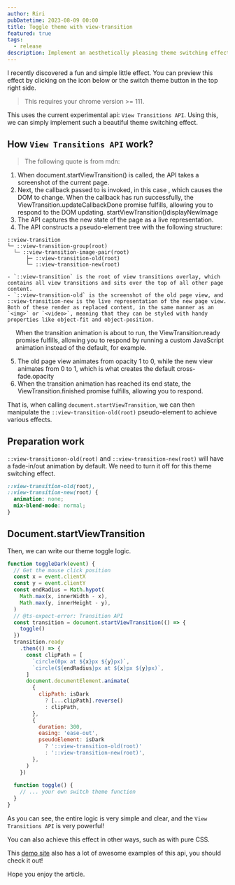 ```yaml
---
author: Riri
pubDatetime: 2023-08-09 00:00
title: Toggle theme with view-transition
featured: true
tags:
  - release
description: Implement an aesthetically pleasing theme switching effect using view-transition.
---
```



I recently discovered a fun and simple little effect. 
You can preview this effect by clicking on the icon below or the switch theme button in the top right side.

<div style="padding-left: 44px; font-size: 32px;">
  <ThemeToggler client:load />
</div>

> This requires your chrome version >= 111.

This uses the current experimental api: `View Transitions API`. 
Using this, we can simply implement such a beautiful theme switching effect.

## How `View Transitions API` work?

> The following quote is from mdn:

1. When document.startViewTransition() is called, the API takes a screenshot of the current page.
2. Next, the callback passed to is invoked, in this case , 
which causes the DOM to change. When the callback has run successfully, the ViewTransition.updateCallbackDone promise fulfills, allowing you to respond to the DOM updating. startViewTransition()displayNewImage
3. The API captures the new state of the page as a live representation.
4. The API constructs a pseudo-element tree with the following structure:
  ```
  ::view-transition
  └─ ::view-transition-group(root)
    └─ ::view-transition-image-pair(root)
        ├─ ::view-transition-old(root)
        └─ ::view-transition-new(root)
  ```
    - `::view-transition` is the root of view transitions overlay, which contains all view transitions and sits over the top of all other page content.
    - `::view-transition-old` is the screenshot of the old page view, and ::view-transition-new is the live representation of the new page view. 
    Both of these render as replaced content, in the same manner as an `<img>` or `<video>`, meaning that they can be styled with handy properties like object-fit and object-position.
  
<p style="padding-left: 1.2rem;">When the transition animation is about to run, the ViewTransition.ready promise fulfills, 
allowing you to respond by running a custom JavaScript animation instead of the default, for example.</p>

5. The old page view animates from opacity 1 to 0, while the new view animates from 0 to 1, which is what creates the default cross-fade.opacity
6. When the transition animation has reached its end state, the ViewTransition.finished promise fulfills, allowing you to respond.

That is, when calling `document.startViewTransition`, we can then manipulate the `::view-transition-old(root)` pseudo-element to achieve various effects.

## Preparation work

`::view-transitionon-old(root)` and `::view-transition-new(root)` will have a fade-in/out animation by default. 
We need to turn it off for this theme switching effect.

```css
::view-transition-old(root),
::view-transition-new(root) {
  animation: none;
  mix-blend-mode: normal;
}
```

## Document.startViewTransition

Then, we can write our theme toggle logic.

```js
function toggleDark(event) {
  // Get the mouse click position
  const x = event.clientX
  const y = event.clientY
  const endRadius = Math.hypot(
    Math.max(x, innerWidth - x),
    Math.max(y, innerHeight - y),
  )
  // @ts-expect-error: Transition API
  const transition = document.startViewTransition(() => {
    toggle()
  })
  transition.ready
    .then(() => {
      const clipPath = [
        `circle(0px at ${x}px ${y}px)`,
        `circle(${endRadius}px at ${x}px ${y}px)`,
      ]
      document.documentElement.animate(
        {
          clipPath: isDark
            ? [...clipPath].reverse()
            : clipPath,
        },
        {
          duration: 300,
          easing: 'ease-out',
          pseudoElement: isDark
            ? '::view-transition-old(root)'
            : '::view-transition-new(root)',
        },
      )
    })
  
  function toggle() {
    // ... your own switch theme function
  }
}
```

As you can see, the entire logic is very simple and clear, and the `View Transitions API` is very powerful!

You can also achieve this effect in other ways, such as with pure CSS.

This [demo site](https://http203-playlist.netlify.app/) also has a lot of awesome examples of this api, you should check it out!

Hope you enjoy the article.
